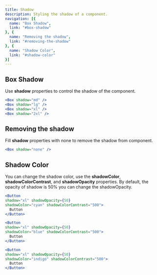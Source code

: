 ```yaml
---
title: Shadow
description: Styling the shadow of a component.
navigation: [{
  name: "Box Shadow",
  link: "#box-shadow"
}, {
  name: "Removing the shadow",
  link: "#removing-the-shadow"
}, {
  name: "Shadow Color",
  link: "#shadow-color"
}]
---
```


<BoxShadow />

## Box Shadow
Use **shadow** properties to control the shadow of the component.

<BoxShadowExample />

```jsx
<Box shadow="md" />
<Box shadow="lg" />
<Box shadow="xl" />
<Box shadow="2xl" />
```

## Removing the shadow
Fill **shadow** properties with none to remove the shadow from component.

<BoxShadowNoneExample />

```jsx
<Box shadow="none" />
```

## Shadow Color
You can change the shadow color, use the **shadowColor**, **shadowColorContrast**, and **shadowOpacity** properties. By default, the opacity of shadow is 50% you can change the shadowOpacity.

<BoxShadowColorExample />

```jsx
<Button
shadow="xl" shadowOpacity={50}
shadowColor="cyan" shadowColorContrast="500">
  Button
</Button>

<Button
shadow="xl" shadowOpacity={50}
shadowColor="blue" shadowColorContrast="500">
  Button
</Button>

<Button
shadow="xl" shadowOpacity={50}
shadowColor="indigo" shadowColorContrast="500">
  Button
</Button>
```

